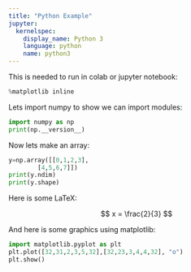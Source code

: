 ```yaml
---
title: "Python Example"
jupyter:
  kernelspec:
    display_name: Python 3
    language: python
    name: python3
---
```


This is needed to run in colab or jupyter notebook:

```python
%matplotlib inline
```

Lets import numpy to show we can import modules: 

```python
import numpy as np
print(np.__version__)
```
Now lets make an array:

```python
y=np.array([[0,1,2,3],
	    [4,5,6,7]])
print(y.ndim)
print(y.shape)
```

Here is some LaTeX:

$$ x = \frac{2}{3} $$

And here is some graphics using matplotlib:

```python
import matplotlib.pyplot as plt
plt.plot([32,31,2,3,5,32],[32,23,3,4,4,32], "o")
plt.show()
```

